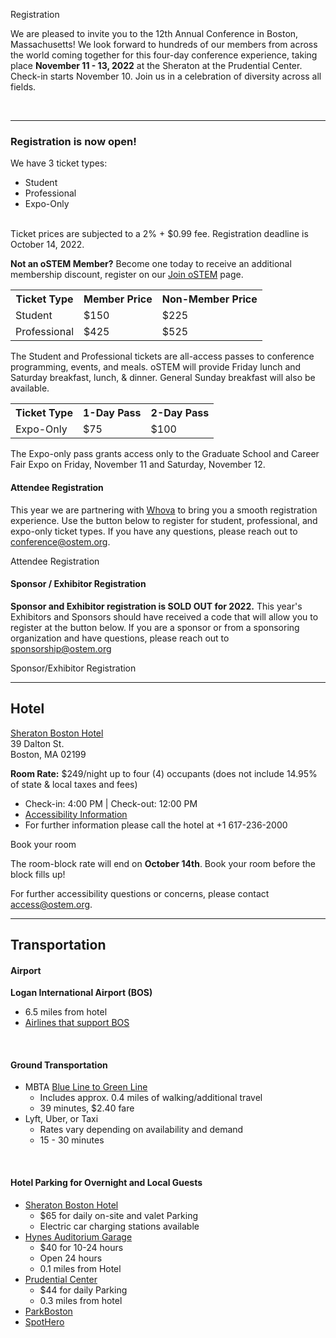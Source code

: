 
<SiteLayout title="Registration">

<div className="border-b-4 border-deepwater border-solid pb-4 mb-4 text-center">
    <p className="text-5xl font-display font-black">
        Registration
    </p>
</div>

We are pleased to invite you to the 12th Annual Conference in Boston, Massachusetts! We look forward to hundreds of our members from across the world coming together for this four-day conference experience, 
taking place **November 11 - 13, 2022** at the Sheraton at the Prudential Center. Check-in starts November 10. Join us in a celebration of diversity across all fields.

<br />

***

### Registration is now open!

We have 3 ticket types:
 - Student
 - Professional
 - Expo-Only

<br />
Ticket prices are subjected to a 2% + $0.99 fee. Registration deadline is October 14, 2022.

**Not an oSTEM Member?** Become one today to receive an additional membership discount, register on our [Join oSTEM](https://ostem.org/page/how-to-join-ostem) page. 

<TopicSquare title="Full Conference Tickets" borderColor="border-green-500">
<table className="table-fixed text-center">
    <tr>
        <th>Ticket Type</th>
        <th>Member Price</th>
        <th>Non-Member Price</th>
    </tr>
    <tr>
        <td>Student</td>
        <td>$150</td>
        <td>$225</td>
    </tr>
    <tr>
        <td>Professional</td>
        <td>$425</td>
        <td>$525</td>
    </tr>
</table>

The Student and Professional tickets are all-access passes to conference programming, events, and meals.
oSTEM will provide Friday lunch and Saturday breakfast, lunch, & dinner. General Sunday breakfast will also be available.
</TopicSquare>

<TopicSquare title="Expo-Only Tickets" borderColor="border-blue-500">
<table className="table-fixed text-center">
    <tr>
        <th>Ticket Type</th>
        <th>1-Day Pass</th>
        <th>2-Day Pass</th>
    </tr>
    <tr>
        <td>Expo-Only</td>
        <td>$75</td>
        <td>$100</td>
    </tr>
</table>

The Expo-only pass grants access only to the Graduate School and Career Fair Expo on Friday, November 11 and Saturday, November 12.

</TopicSquare>

#### Attendee Registration
This year we are partnering with [Whova](https://whova.com/) to bring you a smooth registration experience. Use the button below to register for student, professional, and expo-only ticket types.
If you have any questions, please reach out to conference@ostem.org.

<div className="text-center m-4"> 
<CTAButton onClick="https://whova.com/portal/registration/annua3_202211/" backgroundColor="skyblue">Attendee Registration</CTAButton>
</div>

#### Sponsor / Exhibitor Registration
**Sponsor and Exhibitor registration is SOLD OUT for 2022.** This year's Exhibitors and Sponsors should have received a code that will allow you to register at the button below.
If you are a sponsor or from a sponsoring organization and have questions, please reach out to sponsorship@ostem.org

<div className="text-center m-4">
<CTAButton onClick="https://whova.com/portal/registration/annua3_202211/g974p95a" backgroundColor="rasp">Sponsor/Exhibitor Registration</CTAButton>
</div>

***

## Hotel

[Sheraton Boston Hotel](https://www.marriott.com/en-us/hotels/bosbo-sheraton-boston-hotel/overview/) <br/>
39 Dalton St. <br/>
Boston, MA 02199

**Room Rate:** $249/night up to four (4) occupants (does not include 14.95% of state & local taxes and fees)
- Check-in: 4:00 PM | Check-out: 12:00 PM
- [Accessibility Information](https://www.marriott.com/en-us/hotels/bosbo-sheraton-boston-hotel/overview/#access:~:text=617%2D236%2D2000-,Accessible,-Hotel%20Features)
- For further information please call the hotel at +1 617-236-2000

<div className="text-center m-4">
<CTAButton onClick="https://book.passkey.com/go/oSTEM2022" backgroundColor="skyblue">Book your room</CTAButton>
</div>

The room-block rate will end on **October 14th**. Book your room before the block fills up!

For further accessibility questions or concerns, please contact access@ostem.org.

***

## Transportation

#### Airport
**Logan International Airport (BOS)**
- 6.5 miles from hotel
- [Airlines that support BOS](https://www.massport.com/logan-airport/flights/airlines/)

<br />

#### Ground Transportation
- MBTA [Blue Line to Green Line](https://goo.gl/maps/vTQyTBpLvmbqHKJTA)
    - Includes approx. 0.4 miles of walking/additional travel
    - 39 minutes, $2.40 fare
- Lyft, Uber, or Taxi
    - Rates vary depending on availability and demand
    - 15 - 30 minutes

<br />

#### Hotel Parking for Overnight and Local Guests
- [Sheraton Boston Hotel](https://www.marriott.com/en-us/hotels/bosbo-sheraton-boston-hotel/overview/)
    - $65 for daily on-site and valet Parking
    - Electric car charging stations available
- [Hynes Auditorium Garage](https://www.pilgrimparking.com/boston-parking-garages/hynes-auditorium-garage)
    - $40 for 10-24 hours
    - Open 24 hours
    - 0.1 miles from Hotel
- [Prudential Center](https://www.prudentialcenter.com/visit/parking/)
    - $44 for daily Parking
    - 0.3 miles from hotel
- [ParkBoston](https://park.boston.gov/)
- [SpotHero](https://spothero.com/)

</SiteLayout>
